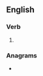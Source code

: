 ==English==

===Verb===
{{head|en|present participle}}

# {{present participle of|onshore|lang=en|nocat=1}}

===Anagrams===
* {{l|en|noshoring}}